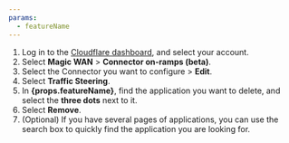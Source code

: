 ```yaml
---
params:
  - featureName
---
```



1. Log in to the [Cloudflare dashboard](https://dash.cloudflare.com/login), and select your account.
2. Select **Magic WAN** > **Connector on-ramps (beta)**.
3. Select the Connector you want to configure > **Edit**.
4. Select **Traffic Steering**.
5. In **{props.featureName}**, find the application you want to delete, and select the **three dots** next to it.
6. Select **Remove**.
7. (Optional) If you have several pages of applications, you can use the search box to quickly find the application you are looking for.

